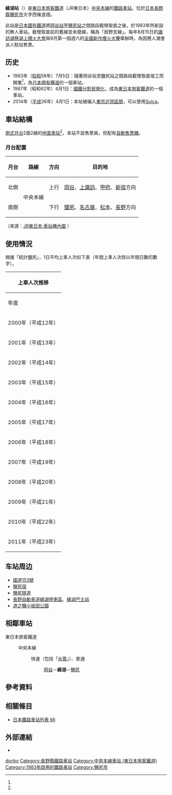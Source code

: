 {{noteTA
|1=zh-tw:綠湖車站;zh-hk:綠湖站;zh-cn:绿湖站;
}}
{{日本車站資訊
|公司色 = green
|站名 = 綠湖站
|圖片 = MidorikoStnobori.jpg
|pxl = 
|圖片說明 = 車站出入口
|日文原名 = みどり湖
|平假名 = みどりこ
|羅馬拼音 = Midoriko
|電報略號 = リコ
|所在地 = {{JPN}}[[長野縣|長野縣]][[鹽尻市|鹽尻市]]大字西條道畑<ref name="nagano-zeneki">{{Cite book |author=信濃毎日新聞社出版部 |title=長野縣鐵道全站 増補改訂版 |publisher=信濃毎日新聞社 |date=2011-07-24 |isbn=9784784071647 |page=56}}</ref>
|車站構造 = [[地面車站|地面車站]]
|月台配置 = 2面2線<ref name="nagano-zeneki"/>
|啟用年月日 = 1983年（[[昭和|昭和]]58年）7月5日
|廢站年月日 = 
|上下車人次 = 315
|統計年度 = 2011年
|備註 = [[招呼站|招呼站]]<br />標高：760.7m
|adjacent = {{Adjacent stations|system=東日本旅客鐵道東京近郊路線|line=中央本線|left=岡谷|right=鹽尻|note-left=7.8km|note-mid=距離[[東京站|東京]]218.2km|note-right=3.9km}}
}}

'''綠湖站'''（{{jpn|j=みどり湖駅|hg=みどりこえき|rm=Midoriko eki|f=y}}）是[[東日本旅客鐵道|東日本旅客鐵道]]（JR東日本）[[中央本線|中央本線]]的[[鐵路車站|鐵路車站]]，位於[[日本|日本]][[長野縣|長野縣]][[鹽尻市|鹽尻市]]大字西條道畑。

此站是[[日本國有鐵道|日本國有鐵道]]將[[岡谷站|岡谷站]]至[[鹽尻站|鹽尻站]]之間路段截彎取直之後，於1983年所新設的無人車站。截彎取直前的舊線並未廢線，稱為「辰野支線」。每年8月15日的[[諏訪湖祭湖上煙火大會|諏訪湖祭湖上煙火大會]]與9月第一個週六的[[全國新作煙火大賽|全國新作煙火大賽]]舉辦時，為因應人潮會派人駐站售票。

==历史==
*1983年（[[昭和|昭和]]58年）7月5日：隨著岡谷站至鹽尻站之間路段截彎取直竣工而開業<ref name="nagano-zeneki"/>，為[[日本國有鐵道|日本國有鐵道]]的一個車站。
*1987年（昭和62年）4月1日：[[國鐵分割民營化|國鐵分割民營化]]，成為[[東日本旅客鐵道|東日本旅客鐵道]]的一個車站。
*2014年（[[平成|平成]]26年）4月1日：本站被编入[[大都市近郊区间_(JR)|東京近郊區間]]，可以使用[[Suica|Suica]]。

== 車站結構 ==
[[側式月台|側式月台]]2面2線的[[地面車站|地面車站]]<ref name="nagano-zeneki"/>，本站不設售票員，但配有[[自動售票機|自動售票機]]。
=== 月台配置 ===
{| class="wikitable"
!月台!!路線!!方向!!目的地
|-
! 北側
|rowspan=2|{{Color|navy|■}}中央本線
| style="text-align:center" | 上行
|[[岡谷站|岡谷]]、[[上諏訪站|上諏訪]]、[[甲府站|甲府]]、[[新宿站|新宿]]方向
|-
! 南側
| style="text-align:center" | 下行
|[[鹽尻站|鹽尻]]、[[名古屋站|名古屋]]、[[松本站|松本]]、[[長野站|長野]]方向
|}
（來源：[https://www.jreast.co.jp/estation/stations/1473.html JR東日本:車站構內圖] {{Wayback|url=https://www.jreast.co.jp/estation/stations/1473.html |date=20200713113528 }}）
== 使用情況 ==
根據「統計鹽尻」，1日平均上車人次如下表（年間上車人次除以年間日數的數字）。
{| class="wikitable" style="margin: 1em 0.2em; text-align: center; font-size: 85%;"
|- style="background: #ddd;"
!colspan="3"|上車人次推移
|-
! 年度 !! 一日平均上車人次 !! 來源
|-
| 2000年（平成12年） || 214
|<ref name="toukei2010">{{Cite web |url=http://www.city.shiojiri.lg.jp/gyosei/tokei/tokeishiryo/toukeishiojiri/tokeishiojiri2010.files/12005.xls |title=統計しおじり2010年（平成22年）版 |accessdate=2017-10-07 |date=2011-10-01 |format=Excel |publisher=[[塩尻市|塩尻市]] |archiveurl=https://web.archive.org/web/20171007123840/http://www.city.shiojiri.lg.jp/gyosei/tokei/tokeishiryo/toukeishiojiri/tokeishiojiri2010.files/12005.xls |archivedate=2017-10-07 }}</ref>
|-
| 2001年（平成13年） || 225
|<ref name="toukei2010"/>
|-
| 2002年（平成14年） || 238
|<ref name="toukei2010"/>
|-
| 2003年（平成15年） || 245
|<ref name="toukei2010"/>
|-
| 2004年（平成16年） || 240
|<ref name="toukei2010"/>
|-
| 2005年（平成17年） || 242
|<ref name="toukei2010"/>
|-
| 2006年（平成18年） || 271
|<ref name="toukei2010"/>
|-
| 2007年（平成19年） || 299
|<ref name="toukei2010"/>
|-
| 2008年（平成20年） || 311
|<ref name="toukei2010"/>
|-
| 2009年（平成21年） || 307
|<ref name="toukei2010"/>
|-
| 2010年（平成22年） || 313
|
|-
| 2011年（平成23年） || 315
|
|}
==车站周边==
*[[國道153號|國道153號]]
*[[鹽尻宿|鹽尻宿]]
*[[鹽尻隧道|鹽尻隧道]]
*[[長野自動車道|長野自動車道]][[綠湖停車區|綠湖停車區]]、[[綠湖巴士站|綠湖巴士站]]
*[[道之驛小坂田公園|道之驛小坂田公園]]

==相鄰車站==
; 東日本旅客鐵道
: {{Color|navy|■}}中央本線
::{{Color|red|□}}快速（包括「[[水篶號列車|水篶]]」）、{{Color|navy|■}}普通
::: [[岡谷站|岡谷]]－'''綠湖'''－[[鹽尻站|鹽尻]]

==參考資料==
{{reflist}}

==相關條目==
{{commonscat|Midoriko Station}}
*[[日本鐵路車站列表_Mi|日本鐵路車站列表 Mi]]

==外部連結==
* {{外部連結/JR東日本車站|filename=1473|name=綠湖}}

{{中央東線}}

{{DEFAULTSORT:Midoriko}}

[[Category:日本鐵路車站_Mi|doriko]]
[[Category:長野縣鐵路車站|Category:長野縣鐵路車站]]
[[Category:中央本線車站_(東日本旅客鐵道)|Category:中央本線車站 (東日本旅客鐵道)]]
[[Category:1983年啟用的鐵路車站|Category:1983年啟用的鐵路車站]]
[[Category:鹽尻市|Category:鹽尻市]]